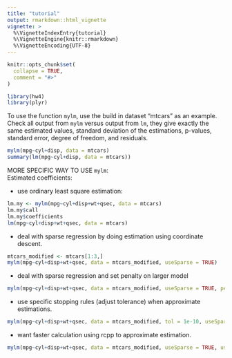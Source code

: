 ```yaml
---
title: "tutorial"
output: rmarkdown::html_vignette
vignette: >
  %\VignetteIndexEntry{tutorial}
  %\VignetteEngine{knitr::rmarkdown}
  %\VignetteEncoding{UTF-8}
---
```


```r
knitr::opts_chunk$set(
  collapse = TRUE,
  comment = "#>"
)
```

```r
library(hw4)
library(plyr)
```

To use the function `mylm`, use the build in dataset "mtcars" as an example.  
Check all output from `mylm` versus output from `lm`, they give exactly the same estimated values, standard deviation of the estimations, p-values, standard error, degree of freedom, and residuals.

```r
mylm(mpg~cyl+disp, data = mtcars)
summary(lm(mpg~cyl+disp, data = mtcars))
```

MORE SPECIFIC WAY TO USE `mylm`:  
Estimated coefficients:  

* use ordinary least square estimation:
```r
lm.my <- mylm(mpg~cyl+disp+wt+qsec, data = mtcars)
lm.my$call
lm.my$coefficients
lm(mpg~cyl+disp+wt+qsec, data = mtcars)
```

* deal with sparse regression by doing estimation using coordinate descent.
```r
mtcars_modified <- mtcars[1:3,]
mylm(mpg~cyl+disp+wt+qsec, data = mtcars_modified, useSparse = TRUE)
```

* deal with sparse regression and set penalty on larger model
```r
mylm(mpg~cyl+disp+wt+qsec, data = mtcars_modified, useSparse = TRUE, penalty = 20)
```

* use specific stopping rules (adjust tolerance) when approximate estimations.
```r
mylm(mpg~cyl+disp+wt+qsec, data = mtcars_modified, tol = 1e-10, useSparse = TRUE, useCpp = TRUE)
```

* want faster calculation using rcpp to approximate estimation.
```r
mylm(mpg~cyl+disp+wt+qsec, data = mtcars_modified, useSparse = TRUE, useCpp = TRUE)
```



